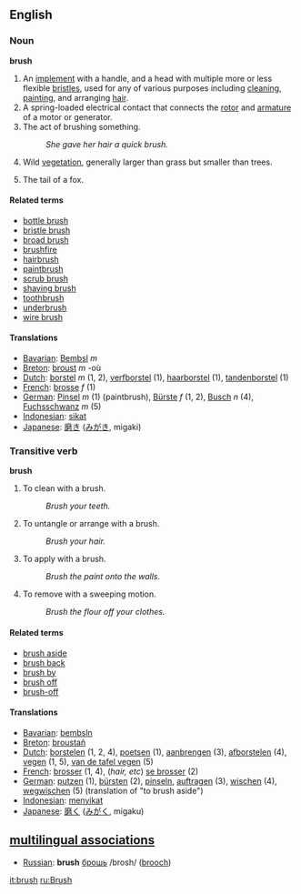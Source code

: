 ==English==

=== Noun ===
'''brush'''

# An [[implement]] with a handle, and a head with multiple more or less flexible [[bristle]]s, used for any of various purposes including [[clean]]ing, [[paint]]ing, and arranging [[hair]].
# A spring-loaded electrical contact that connects the [[rotor]] and [[armature]] of a motor or generator.
# The act of brushing something.
#: ''She gave her hair a quick brush.''
# {{uncountable}} Wild [[vegetation]], generally larger than grass but smaller than trees.
# The tail of a fox.

====Related terms====
*[[bottle brush]]
*[[bristle brush]]
*[[broad brush]]
*[[brushfire]]
*[[hairbrush]]
*[[paintbrush]]
*[[scrub brush]]
*[[shaving brush]]
*[[toothbrush]]
*[[underbrush]]
*[[wire brush]]

====Translations====
{{checktrans}}
*[[Bavarian]]: [[Bembsl]] ''m'' <!-- definition not verified -->
*[[Breton]]: [[broust]] ''m'' -où <!-- definition not verified -->
*[[Dutch]]: [[borstel]] ''m'' (1, 2), [[verfborstel]] (1), [[haarborstel]] (1), [[tandenborstel]] (1)
*[[French]]: [[brosse]] ''f'' (1)
*[[German]]: [[Pinsel]] ''m'' (1) (paintbrush), [[Bürste]] ''f'' (1, 2),  [[Busch]] ''n'' (4), [[Fuchsschwanz]] ''m'' (5)
*[[Indonesian]]: [[sikat]] <!-- definition not verified -->
*[[Japanese]]: [[磨き]] ([[みがき]], migaki) <!-- definition not verified -->

=== Transitive verb ===
'''brush'''

#To clean with a brush.
#: ''Brush your teeth.''
#To untangle or arrange with a brush.
#: ''Brush your hair.''
#To apply with a brush.
#: ''Brush the paint onto the walls.''
#To remove with a sweeping motion.
#: ''Brush the flour off your clothes.''

====Related terms====
*[[brush aside]]
*[[brush back]]
*[[brush by]]
*[[brush off]]
*[[brush-off]]

====Translations====
{{checktrans}}
*[[Bavarian]]: [[bembsln]] <!-- definition not verified -->
*[[Breton]]: [[broustañ]] <!-- definition not verified -->
*[[Dutch]]: [[borstelen]] (1, 2, 4), [[poetsen]] (1), [[aanbrengen]] (3), [[afborstelen]] (4), [[vegen]] (1, 5), [[van de tafel vegen]] (5)
*[[French]]: [[brosser]] (1, 4), (''hair, etc'') [[se brosser]] (2)
*[[German]]: [[putzen]] (1), [[bürsten]] (2), [[pinseln]], [[auftragen]] (3), [[wischen]] (4), [[wegwischen]] (5) (translation of "to brush aside")
*[[Indonesian]]: [[sikat|menyikat]] <!-- definition not verified -->
*[[Japanese]]: [[磨く]] ([[みがく]], migaku) <!-- definition not verified -->

==[[multilingual associations]]==
*[[Russian]]: '''brush''' [[:ru:брошь|брошь]] /brosh/ ([[brooch]])

[[it:brush]]
[[ru:Brush]]
